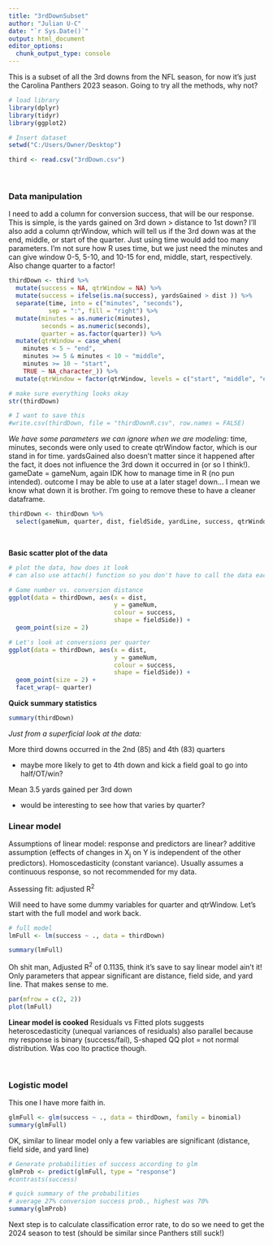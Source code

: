---
title: "3rdDownSubset"
author: "Julian U-C"
date: "`r Sys.Date()`"
output: html_document
editor_options: 
  chunk_output_type: console
---
This is a subset of all the 3rd downs from the NFL season, for now it's just the Carolina Panthers 2023 season. Going to try all the methods, why not?

```{r, echo=FALSE, warning=FALSE, message=FALSE}
# load library
library(dplyr)
library(tidyr)
library(ggplot2)

# Insert dataset
setwd("C:/Users/Owner/Desktop")

third <- read.csv("3rdDown.csv")

```

<br>

### Data manipulation

I need to add a column for conversion success, that will be our response. This is simple, is the yards gained on 3rd down > distance to 1st down? I'll also add a column qtrWindow, which will tell us if the 3rd down was at the end, middle, or start of the quarter. Just using time would add too many parameters. I'm not sure how R uses time, but we just need the minutes and can give window 0-5, 5-10, and 10-15 for end, middle, start, respectively. Also change quarter to a factor!
```{r, warning=FALSE}
thirdDown <- third %>%
  mutate(success = NA, qtrWindow = NA) %>%
  mutate(success = ifelse(is.na(success), yardsGained > dist )) %>% 
  separate(time, into = c("minutes", "seconds"),
           sep = ":", fill = "right") %>%
  mutate(minutes = as.numeric(minutes),
         seconds = as.numeric(seconds),
         quarter = as.factor(quarter)) %>%
  mutate(qtrWindow = case_when(
    minutes < 5 ~ "end",
    minutes >= 5 & minutes < 10 ~ "middle",
    minutes >= 10 ~ "start",
    TRUE ~ NA_character_)) %>%
  mutate(qtrWindow = factor(qtrWindow, levels = c("start", "middle", "end")))

# make sure everything looks okay
str(thirdDown)

# I want to save this
#write.csv(thirdDown, file = "thirdDownR.csv", row.names = FALSE)
```

*We have some parameters we can ignore when we are modeling:* time, minutes, seconds were only used to create qtrWindow factor, which is our stand in for time. yardsGained also doesn't matter since it happened after the fact, it does not influence the 3rd down it occurred in (or so I think!). gameDate = gameNum, again IDK how to manage time in R (no pun intended). outcome I may be able to use at a later stage! down... I mean we know what down it is brother. I'm going to remove these to have a cleaner dataframe.
```{r, echo=FALSE, warning=FALSE, message=FALSE}
thirdDown <- thirdDown %>% 
  select(gameNum, quarter, dist, fieldSide, yardLine, success, qtrWindow)

```

<br>

**Basic scatter plot of the data**
```{r}
# plot the data, how does it look
# can also use attach() function so you don't have to call the data each time

# Game number vs. conversion distance
ggplot(data = thirdDown, aes(x = dist, 
                             y = gameNum,
                             colour = success,
                             shape = fieldSide)) + 
  geom_point(size = 2)

# Let's look at conversions per quarter
ggplot(data = thirdDown, aes(x = dist, 
                             y = gameNum,
                             colour = success,
                             shape = fieldSide)) + 
  geom_point(size = 2) +
  facet_wrap(~ quarter)
```

**Quick summary statistics**
```{r}
summary(thirdDown)
```

*Just from a superficial look at the data:*

More third downs occurred in the 2nd (85) and 4th (83) quarters

- maybe more likely to get to 4th down and kick a field goal to go into half/OT/win?

Mean 3.5 yards gained per 3rd down

- would be interesting to see how that varies by quarter?


### Linear model

Assumptions of linear model: response and predictors are linear? additive assumption (effects of changes in X~j~ on Y is independent of the other predictors). Homoscedasticity (constant variance). Usually assumes a continuous response, so not recommended for my data.

Assessing fit: adjusted R^2^

Will need to have some dummy variables for quarter and qtrWindow. Let's start with the full model and work back.

```{r}
# full model
lmFull <- lm(success ~ ., data = thirdDown)

summary(lmFull)
```

Oh shit man, Adjusted R^2^ of 0.1135, think it's save to say linear model ain't it! Only parameters that appear significant are distance, field side, and yard line. That makes sense to me. 
```{r}
par(mfrow = c(2, 2))
plot(lmFull)
```

**Linear model is cooked** Residuals vs Fitted plots suggests heteroscedasticity (unequal variances of residuals) also parallel because my response is binary (success/fail), S-shaped QQ plot = not normal distribution. Was coo lto practice though.

<br>

### Logistic model

This one I have more faith in. 

```{r}
glmFull <- glm(success ~ ., data = thirdDown, family = binomial)
summary(glmFull)
```

OK, similar to linear model only a few variables are significant (distance, field side, and yard line) 

```{r}
# Generate probabilities of success according to glm
glmProb <- predict(glmFull, type = "response")
#contrasts(success)

# quick summary of the probabilities
# average 27% conversion success prob., highest was 70%
summary(glmProb)
```
Next step is to calculate classification error rate, to do so we need to get the 2024 season to test (should be similar since Panthers still suck!)
